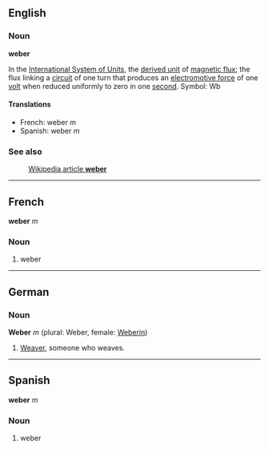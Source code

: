 ==English==
===Noun===
'''weber''' 

In the [[International System of Units]], the [[derived unit]] of [[magnetic flux]]; the flux linking a [[circuit]] of one turn that produces an [[electromotive force]] of one [[volt]] when reduced uniformly to zero in one [[second]].  Symbol: Wb

====Translations====

*French: weber ''m'' 
*Spanish: weber ''m''

===See also===
:[[en:weber|Wikipedia article '''weber''']]

----

==French==
'''weber''' ''m''

===Noun===

#weber

----

==German==

===Noun===
'''Weber''' ''m'' (plural: Weber, female: [[Weberin]])

#[[Weaver]], someone who weaves.

----

==Spanish==
'''weber''' ''m''

===Noun===

#weber